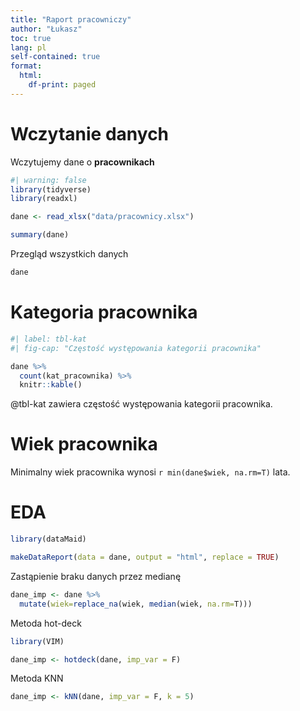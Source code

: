 ```yaml
---
title: "Raport pracowniczy"
author: "Łukasz"
toc: true
lang: pl
self-contained: true
format: 
  html:
    df-print: paged
---
```


# Wczytanie danych

Wczytujemy dane o **pracownikach**

```r
#| warning: false
library(tidyverse)
library(readxl)

dane <- read_xlsx("data/pracownicy.xlsx")

summary(dane)
```

Przegląd wszystkich danych

```r
dane
```

# Kategoria pracownika

```r
#| label: tbl-kat
#| fig-cap: "Częstość występowania kategorii pracownika"

dane %>% 
  count(kat_pracownika) %>% 
  knitr::kable()
```

@tbl-kat zawiera częstość występowania kategorii pracownika.

# Wiek pracownika

Minimalny wiek pracownika wynosi `r min(dane$wiek, na.rm=T)` lata.

# EDA

```r
library(dataMaid)

makeDataReport(data = dane, output = "html", replace = TRUE)
```

Zastąpienie braku danych przez medianę

```r
dane_imp <- dane %>% 
  mutate(wiek=replace_na(wiek, median(wiek, na.rm=T)))
```

Metoda hot-deck

```r
library(VIM)

dane_imp <- hotdeck(dane, imp_var = F)
```

Metoda KNN

```r
dane_imp <- kNN(dane, imp_var = F, k = 5)
```



